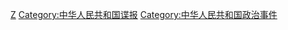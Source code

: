 [[Category:谍报行动|Z]]
[[Category:中华人民共和国谍报|Category:中华人民共和国谍报]]
[[Category:中华人民共和国政治事件|Category:中华人民共和国政治事件]]